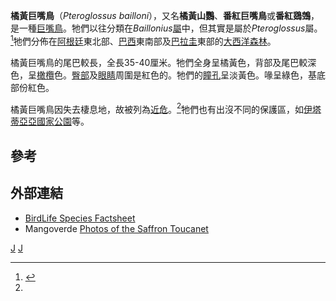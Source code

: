 {{Speciesbox
| taxon = Pteroglossus bailloni
| image = Saffron Toucanet.JPG
| status = NT
| status_system = iucn3.1
| status_ref = <ref name=IUCN>{{IUCN2008|assessors=BirdLife International|year=2008|title=Pteroglossus bailloni|id=141910|downloaded=2009-05-13}}</ref>
| binomial_authority = ([[Louis_Jean_Pierre_Vieillot|Vieillot]], 1819)
| synonyms = * ''Baillonius bailloni''
}}

'''橘黃巨嘴鳥'''（''Pteroglossus bailloni''），又名'''橘黃山鸚'''、'''番紅巨嘴鳥'''或'''番紅鵎鵼'''，是一種[[巨嘴鳥|巨嘴鳥]]。牠們以往分類在''Baillonius''[[屬|屬]]中，但其實是屬於''Pteroglossus''屬。<ref>{{cite web|title=South American Classification Committee |work=Merge Baillonius into Pteroglossus |url=http://www.museum.lsu.edu/~remsen/SACCprop151.html |accessdate=2007-09-07 |deadurl=yes |archiveurl=https://web.archive.org/web/20080516004433/http://www.museum.lsu.edu/~Remsen/SACCprop151.html |archivedate=2008-05-16 }}</ref>牠們分佈在[[阿根廷|阿根廷]]東北部、[[巴西|巴西]]東南部及[[巴拉圭|巴拉圭]]東部的[[大西洋森林|大西洋森林]]。

橘黃巨嘴鳥的尾巴較長，全長35-40厘米。牠們全身呈橘黃色，背部及尾巴較深色，呈[[橄欖|橄欖]]色。[[臀部|臀部]]及[[眼睛|眼睛]]周圍是紅色的。牠們的[[瞳孔|瞳孔]]呈淡黃色。喙呈綠色，基底部份紅色。

橘黃巨嘴鳥因失去棲息地，故被列為[[近危|近危]]。<ref name=IUCN/>牠們也有出沒不同的保護區，如[[伊塔蒂亞亞國家公園|伊塔蒂亞亞國家公園]]等。

== 參考 ==
{{reflist}}

== 外部連結 ==
* [http://www.birdlife.org/datazone/species/index.html?action=SpcHTMDetails.asp&sid=855 BirdLife Species Factsheet]
* Mangoverde [http://mangoverde.com/birdsound/spec/spec102-20.html Photos of the Saffron Toucanet] {{Wayback|url=http://mangoverde.com/birdsound/spec/spec102-20.html |date=20160310021658 }}
{{Taxonbar|from=Q1086474}}

[[Category:鵎鵼科|J]]
[[Category:1819年描述的鸟类|J]]